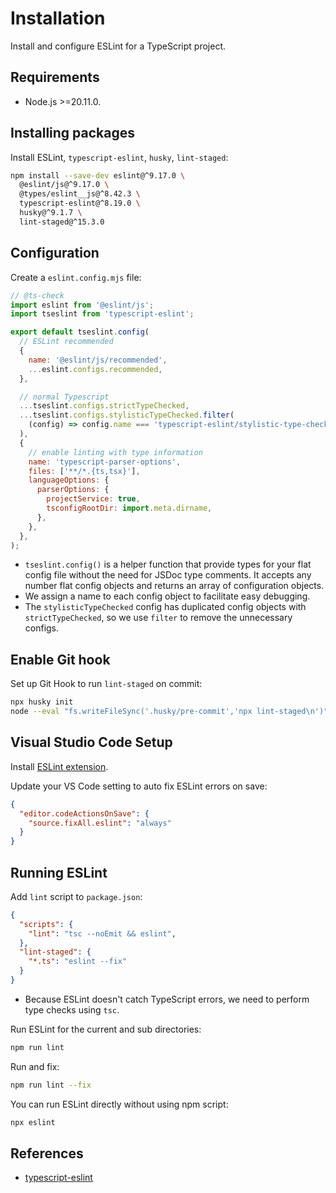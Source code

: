 # Installation

Install and configure ESLint for a TypeScript project.

## Requirements

- Node.js >=20.11.0.


## Installing packages

Install ESLint, `typescript-eslint`, `husky`, `lint-staged`:
```sh npm2yarn
npm install --save-dev eslint@^9.17.0 \
  @eslint/js@^9.17.0 \
  @types/eslint__js@^8.42.3 \
  typescript-eslint@^8.19.0 \
  husky@^9.1.7 \
  lint-staged@^15.3.0
```


## Configuration

Create a `eslint.config.mjs` file:

```js filename="eslint.config.mjs"
// @ts-check
import eslint from '@eslint/js';
import tseslint from 'typescript-eslint';

export default tseslint.config(
  // ESLint recommended
  {
    name: '@eslint/js/recommended',
    ...eslint.configs.recommended,
  },

  // normal Typescript
  ...tseslint.configs.strictTypeChecked,
  ...tseslint.configs.stylisticTypeChecked.filter(
    (config) => config.name === 'typescript-eslint/stylistic-type-checked',
  ),
  {
    // enable linting with type information
    name: 'typescript-parser-options',
    files: ['**/*.{ts,tsx}'],
    languageOptions: {
      parserOptions: {
        projectService: true,
        tsconfigRootDir: import.meta.dirname,
      },
    },
  },
);
```

- `tseslint.config()` is a helper function that provide types for your flat config file without the need for JSDoc type comments. It accepts any number flat config objects and returns an array of configuration objects.
- We assign a name to each config object to facilitate easy debugging.
- The `stylisticTypeChecked` config has duplicated config objects with `strictTypeChecked`, so we use `filter` to remove the unnecessary configs.


## Enable Git hook

Set up Git Hook to run `lint-staged` on commit:

```sh
npx husky init
node --eval "fs.writeFileSync('.husky/pre-commit','npx lint-staged\n')"
```


## Visual Studio Code Setup

Install [ESLint extension](https://marketplace.visualstudio.com/items?itemName=dbaeumer.vscode-eslint).

Update your VS Code setting to auto fix ESLint errors on save:
```json filename=".vscode/settings.json"
{
  "editor.codeActionsOnSave": {
    "source.fixAll.eslint": "always"
  }
}
```


## Running ESLint

Add `lint` script to `package.json`:
```json
{
  "scripts": {
    "lint": "tsc --noEmit && eslint",
  },
  "lint-staged": {
    "*.ts": "eslint --fix"
  }
}
```
- Because ESLint doesn't catch TypeScript errors, we need to perform type checks using `tsc`.

Run ESLint for the current and sub directories:
```sh
npm run lint
```

Run and fix:
```sh
npm run lint --fix
```

You can run ESLint directly without using npm script:
```sh
npx eslint
```


## References

- [typescript-eslint](https://typescript-eslint.io/getting-started/)
